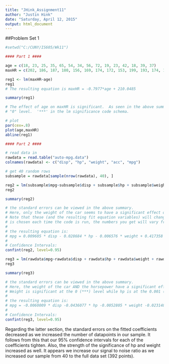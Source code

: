 ```yaml
---
title: "JHink_Assignment11"
author: "Justin Hink"
date: "Saturday, April 12, 2015"
output: html_document
---
```


##Problem Set 1

```r
#setwd("C:/CUNY/IS605/Wk11")

#### Part 1 ####

age = c(18, 23, 25, 35, 65, 54, 34, 56, 72, 19, 23, 42, 18, 39, 37)
maxHR = c(202, 186, 187, 180, 156, 169, 174, 172, 153, 199, 193, 174, 198, 183, 178)

reg1 <- lm(maxHR~age)
reg1
# The resulting equation is maxHR = -0.7977*age + 210.0485

summary(reg1)

# The effect of age on maxHR is significant.  As seen in the above summary, it is significant to the 
# "0" level.  '***' in the lm significance code schema.

# plot
par(cex=.8)
plot(age,maxHR)
abline(reg1)

#### Part 2 ####

# read data in
rawdata = read.table("auto-mpg.data")
colnames(rawdata) <- c("disp", "hp", "weight", "acc", "mpg")

# get 40 random rows
subsample = rawdata[sample(nrow(rawdata), 40), ]

reg2 = lm(subsample$mpg~subsample$disp + subsample$hp + subsample$weight + subsample$acc)
reg2

summary(reg2)

# the standard errors can be viewed in the above summary.  
# Here, only the weight of the car seems to have a significant effect on mpg.  That is at the 0.01 (*) significance level
# Note that these (and the resulting fit equation variables) will change based on the the sample chosen.  Since a new subsample
# is chosen each time the code is run, the numbers you get will vary from those in the comments for this section.
#
# the resulting equation is:
# mpg = 0.009605 * disp - 0.028684 * hp - 0.006576 * weight + 0.417358 * acc  + 36.885116
#
# Confidence Intervals:
confint(reg2, level=0.95)

reg3 = lm(rawdata$mpg~rawdata$disp + rawdata$hp + rawdata$weight + rawdata$acc)
reg3

summary(reg3)

# the standard errors can be viewed in the above summary.  
# Here, the weight of the car AND the horsepower have a significant effect on mpg.  
# Weight is significant at the 0 (***) level while hp is at the 0.001 (**) level.
#
# the resulting equation is:
# mpg = -0.0060009 * disp -0.0436077 * hp -0.0052805 * weight -0.0231480 * acc  + 45.2511397
#
# Confidence Intervals:
confint(reg3, level=0.95)

```

Regarding the latter section, the standard errors on the fitted coefficients decreased as we increased the number of datapoints in our sample.  It follows from this that our 95% confidence intervals for each of the coefficients tighten.  Also, the strength of the significance of hp and weight increased as well.  It appears we increase our signal to noise ratio as we increased our sample from 40 to the full data set (392 points).
